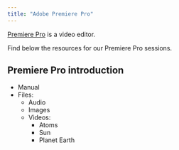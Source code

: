 ```yaml
---
title: "Adobe Premiere Pro"
---
```


[Premiere Pro](https://my.uq.edu.au/information-and-services/information-technology/software-and-web-apps/uq-software-catalogue/adobe-software) is a video editor.

Find below the resources for our Premiere Pro sessions.

## Premiere Pro introduction

* Manual
* Files:
  * Audio
  * Images
  * Videos:
    * Atoms
    * Sun
    * Planet Earth